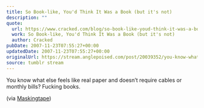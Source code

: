 ```yaml
---
title: So Book-like, You'd Think It Was a Book (but it's not)
description: ""
quote:
  url: https://www.cracked.com/blog/so-book-like-youd-think-it-was-a-book-but-its-not/
  work: So Book-like, You'd Think It Was a Book (but it's not)
  author: Cracked
pubDate: 2007-11-23T07:55:27+00:00
updatedDate: 2007-11-23T07:55:27+00:00
originalUrl: https://stream.anglepoised.com/post/20039352/you-know-what-else-feels-like-real-paper-and
source: tumblr stream
---
```


You know what else feels like real paper and doesn’t require cables or monthly bills? Fucking books.

(via [Maskingtape](http://maskingtape.org.uk/))
